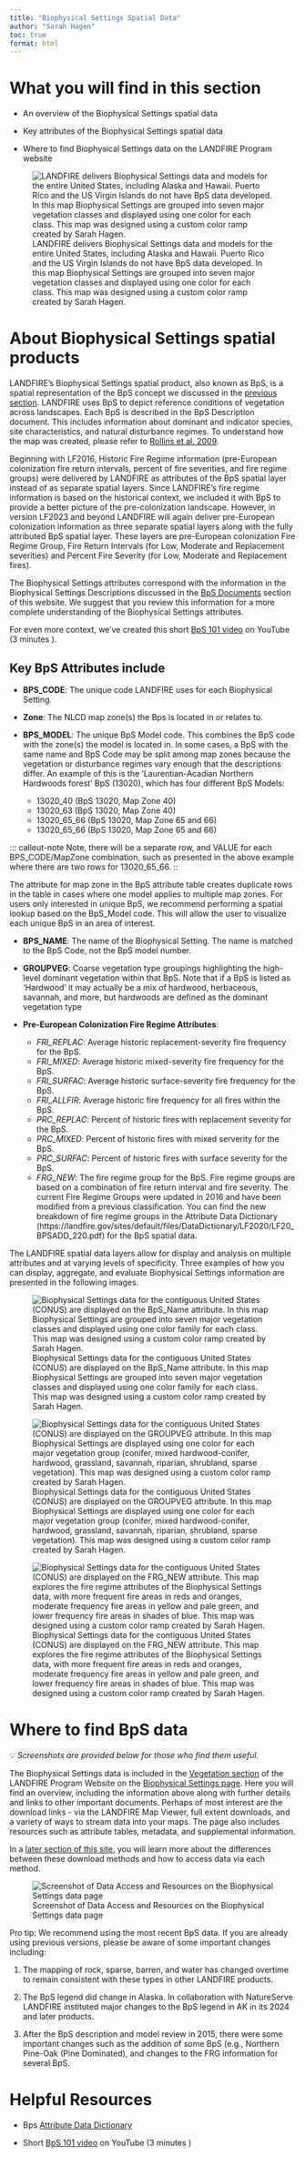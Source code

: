 ```yaml
---
title: "Biophysical Settings Spatial Data"
author: "Sarah Hagen"
toc: true
format: html
---
```


# What you will find in this section

-   An overview of the Biophysical Settings spatial data

-   Key attributes of the Biophysical Settings spatial data

-   Where to find Biophysical Settings data on the LANDFIRE Program website

![LANDFIRE delivers Biophysical Settings data and models for the entire United States, including Alaska and Hawaii. Puerto Rico and the US Virgin Islands do not have BpS data developed. In this map Biophysical Settings are grouped into seven major vegetation classes and displayed using one color for each class. This map was designed using a custom color ramp created by Sarah Hagen.](images/1-bps-map.bmp){fig-alt="A map of the Biophysical Settings data for the Contiguous United States, Alaska, and Hawaii." fig-align="center"}

# About Biophysical Settings spatial products

LANDFIRE’s Biophysical Settings spatial product, also known as BpS, is a spatial representation of the BpS concept we discussed in the [previous section](1-bps.qmd). LANDFIRE uses BpS to depict reference conditions of vegetation across landscapes. Each BpS is described in the BpS Description document. This includes information about dominant and indicator species, site characteristics, and natural disturbance regimes. To understand how the map was created, please refer to [Rollins et al. 2009](https://www.conservationgateway.org/Documents/rollins2009landfire.pdf).

Beginning with LF2016, Historic Fire Regime information (pre-European colonization fire return intervals, percent of fire severities, and fire regime groups) were delivered by LANDFIRE as attributes of the BpS spatial layer instead of as separate spatial layers. Since LANDFIRE’s fire regime information is based on the historical context, we included it with BpS to provide a better picture of the pre-colonization landscape. However, in version LF2023 and beyond LANDFIRE will again deliver pre-European colonization information as three separate spatial layers along with the fully attributed BpS spatial layer. These layers are pre-European colonization Fire Regime Group, Fire Return Intervals (for Low, Moderate and Replacement severities) and Percent Fire Severity (for Low, Moderate and Replacement fires). 

The Biophysical Settings attributes correspond with the information in the Biophysical Settings Descriptions discussed in the [BpS Documents](3-bps_documents.qmd) section of this website. We suggest that you review this information for a more complete understanding of the Biophysical Settings attributes.

For even more context, we’ve created this short [BpS 101 video](https://youtu.be/xjaWJCe7udQ) on YouTube (3 minutes ).

## Key BpS Attributes include

-   **BPS_CODE**: The unique code LANDFIRE uses for each Biophysical Setting.

-   **Zone**: The NLCD map zone(s) the Bps is located in or relates to.

-   **BPS_MODEL**: The unique BpS Model code. This combines the BpS code with the zone(s) the model is located in. In some cases, a BpS with the same name and BpS Code may be split among map zones because the vegetation or disturbance regimes vary enough that the descriptions differ. An example of this is the ‘Laurentian-Acadian Northern Hardwoods forest’ BpS (13020), which has four different BpS Models:

    -   13020_40 (BpS 13020, Map Zone 40)
    -   13020_63 (BpS 13020, Map Zone 40)
    -   13020_65_66 (BpS 13020, Map Zone 65 and 66)
    -   13020_65_66 (BpS 13020, Map Zone 65 and 66)

::: callout-note
Note, there will be a separate row, and VALUE for each BPS_CODE/MapZone combination, such as presented in the above example where there are two rows for 13020_65_66.
::

::: callout-tip
The attribute for map zone in the BpS attribute table creates duplicate rows in the table in cases where one model applies to multiple map zones. For users only interested in unique BpS, we recommend performing a spatial lookup based on the BpS_Model code. This will allow the user to visualize each unique BpS in an area of interest.
:::

-   **BPS_NAME**: The name of the Biophysical Setting. The name is matched to the BpS Code, not the BpS model number.

-   **GROUPVEG**: Coarse vegetation type groupings highlighting the high-level dominant vegetation within that BpS. Note that if a BpS is listed as ‘Hardwood’ it may actually be a mix of hardwood, herbaceous, savannah, and more, but hardwoods are defined as the dominant vegetation type

-   **Pre-European Colonization Fire Regime Attributes**:

    -   *FRI_REPLAC*: Average historic replacement-severity fire frequency for the BpS.
    -   *FRI_MIXED*: Average historic mixed-severity fire frequency for the BpS.
    -   *FRI_SURFAC*: Average historic surface-severity fire frequency for the BpS.
    -   *FRI_ALLFIR*: Average historic fire frequency for all fires within the BpS.
    -   *PRC_REPLAC*: Percent of historic fires with replacement severity for the BpS.
    -   *PRC_MIXED*: Percent of historic fires with mixed serverity for the BpS.
    -   *PRC_SURFAC*: Percent of historic fires with surface severity for the BpS.
    -   *FRG_NEW*: The fire regime group for the BpS. Fire regime groups are based on a combination of fire return interval and fire severity. The current Fire Regime Groups were updated in 2016 and have been modified from a previous classification. You can find the new breakdown of fire regime groups in the Attribute Data Dictionary (https://landfire.gov/sites/default/files/DataDictionary/LF2020/LF20_BPSADD_220.pdf) for the BpS spatial data.
    
The LANDFIRE spatial data layers allow for display and analysis on multiple attributes and at varying levels of specificity. Three examples of how you can display, aggregate, and evaluate Biophysical Settings information are presented in the following images.

![Biophysical Settings data for the contiguous United States (CONUS) are displayed on the BpS_Name attribute. In this map Biophysical Settings are grouped into seven major vegetation classes and displayed using one color family for each class. This map was designed using a custom color ramp created by Sarah Hagen.](images/2-bps-map-name.bmp){fig-alt="A map of the Biophysical Settings data for the Contiguous United States. Text across the top reads 'Biophysical Settings Name'." fig-align="center"}

![Biophysical Settings data for the contiguous United States (CONUS) are displayed on the GROUPVEG attribute. In this map Biophysical Settings are displayed using one color for each major vegetation group (conifer, mixed hardwood-conifer, hardwood, grassland, savannah, riparian, shrubland, sparse vegetation). This map was designed using a custom color ramp created by Sarah Hagen.](images/3-bps-map-group.bmp){fig-alt="A map of the Biophysical Settings data for the Contiguous United States. Text across the top reads 'Biophysical Settings Group'." fig-align="center"}

![Biophysical Settings data for the contiguous United States (CONUS) are displayed on the FRG_NEW attribute. This map explores the fire regime attributes of the Biophysical Settings data, with more frequent fire areas in reds and oranges, moderate frequency fire areas in yellow and pale green, and lower frequency fire areas in shades of blue. This map was designed using a custom color ramp created by Sarah Hagen.](images/4-bps-map-frg.bmp){fig-alt="A map of the Biophysical Settings data for the Contiguous United States displayed on Fire Regime attributes. Text across the top reads 'Fire Regime Groups'." fig-align="center"}

# Where to find BpS data

💡 *Screenshots are provided below for those who find them useful.*

The Biophysical Settings data is included in the [Vegetation section](https://landfire.gov/vegetation) of the LANDFIRE Program Website on the [Biophysical Settings page](https://landfire.gov/vegetation/bps). Here you will find an overview, including the information above along with further details and links to other important documents. Perhaps of most interest are the download links - via the LANDFIRE Map Viewer, full extent downloads, and a variety of ways to stream data into your maps. The page also includes resources such as attribute tables, metadata, and supplemental information.

::: callout-note
In a [later section of this site](../Get_Data/1-ways-to-get-data.qmd), you will learn more about the differences between these download methods and how to access data via each method.
:::

![Screenshot of Data Access and Resources on the Biophysical Settings data page](images/5-bps-spatial-lfgov.bmp){fig-alt="Location on landfire.gov, the LANDFIRE Program website, of where to find the Data Access and Resources sections of the Biophysical Settings data page. When you browse to landfire.gov/vegetation/bps, these resources are near the bottom of the page under the Data Access and Biophysical Settings Resources headings."}

::: callout-tip
Pro tip: We recommend using the most recent BpS data.  If you are already using previous versions, please be aware of some important changes including:

1.    The mapping of rock, sparse, barren, and water has changed overtime to remain consistent with these types in other LANDFIRE products.

2.    The BpS legend did change in Alaska. In collaboration with NatureServe LANDFIRE instituted major changes to the BpS legend in AK in its 2024 and later products.

3.    After the BpS description and model review in 2015, there were some important changes such as the addition of some BpS (e.g., Northern Pine-Oak (Pine Dominated), and changes to the FRG information for several BpS.
:::

# Helpful Resources

-   Bps [Attribute Data Dictionary](https://landfire.gov/sites/default/files/DataDictionary/LF2020/LF20_BPSADD_220.pdf)

-   Short [BpS 101 video](https://youtu.be/xjaWJCe7udQ) on YouTube (3 minutes )
